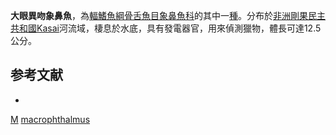 {{Speciesbox 
| genus = Marcusenius
| species = macrophthalmus
| status = DD
| status_system = IUCN3.1
| authority = [[Pellegrin|Pellegrin]], 1924
| synonyms = *''Gnathonemus macrophthalmus''<br /><small>Pellegrin, 1924</small>
}}

'''大眼異吻象鼻魚'''，為[[輻鰭魚綱|輻鰭魚綱]][[骨舌魚目|骨舌魚目]][[象鼻魚科|象鼻魚科]]的其中一[[種|種]]。分布於[[非洲|非洲]][[剛果民主共和國|剛果民主共和國]]Kasai河流域，棲息於水底，具有發電器官，用來偵測獵物，體長可達12.5公分。

==参考文献==
*{{FishBase_species|genus=Marcusenius|species=macrophthalmus|year=2012|month=3}}
{{Taxonbar}}

[[Category:1924年描述的鱼类|M]]
[[Category:異吻象鼻魚屬|macrophthalmus]]


{{animal-stub}}